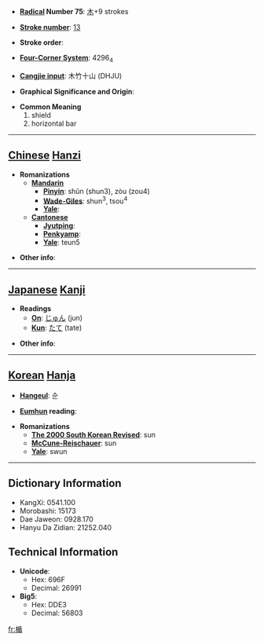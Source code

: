 * '''[[Wiktionary:Chinese radical index| Radical]] Number 75''': [[Wiktionary:Chinese radical index 木|木]]+9 strokes

* '''[[Wiktionary:Chinese total strokes index|Stroke number]]''': [[Wiktionary:Chinese total strokes index 13|13]]

* '''Stroke order''': 

* '''[[Wiktionary:Chinese four corner index|Four-Corner System]]''': 4296<sub>4</sub>

* '''[[Wiktionary:Chinese Cangjie index|Cangjie input]]''': 木竹十山 (DHJU)

* '''Graphical Significance and Origin''': 

* '''Common Meaning'''
*#shield
*# horizontal bar


----

== [[Chinese]] [[Hanzi]] ==

* '''Romanizations'''
** '''[[Mandarin]]'''
*** '''[[Pinyin]]''': shǔn (shun3), zòu (zou4)
*** '''[[Wade-Giles]]''': shun<sup>3</sup>, tsou<sup>4</sup>
*** '''[[Yale]]''': 
** '''[[Cantonese]]'''
*** '''[[Jyutping]]''':
*** '''[[Penkyamp]]''': 
*** '''[[Yale]]''': teun5

* '''Other info''': 

----

== [[Japanese]] [[Kanji]] ==

* '''Readings'''
** '''[[On]]''': [[じゅん]] (jun)
** '''[[Kun]]''': [[たて]] (tate)

* '''Other info''':  

----

== [[Korean]] [[Hanja]] ==

* '''[[Hangeul]]''': 순

* '''[[Eumhun]] reading''': 

* '''Romanizations'''
** '''[[The 2000 South Korean Revised Romanization|The 2000 South Korean Revised]]''': sun
** '''[[McCune-Reischauer]]''': sun
** '''[[Yale]]''': swun

----

== Dictionary Information ==

* KangXi: 0541.100
* Morobashi: 15173
* Dae Jaweon: 0928.170
* Hanyu Da Zidian: 21252.040

== Technical Information ==

* '''Unicode''':
** Hex: 696F
** Decimal: 26991
* '''Big5''':
** Hex: DDE3
** Decimal: 56803

[[fr:楯]]